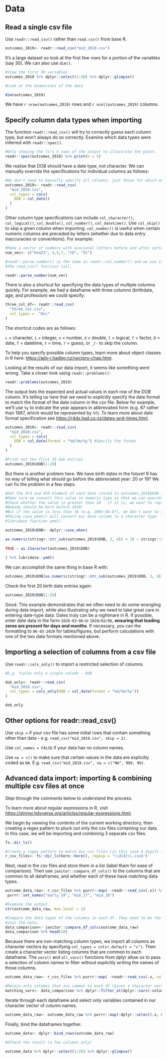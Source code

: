 # Data {#import}

## Read a single csv file

Use `readr::read_csv()` rather than `read.csv()` from base R.

```r
outcomes_2019<- readr::read_csv("mid_2019.csv")

```

It's a large dataset so look at the first few rows for a portion of the variables (say 30). We can also use `dim()`.

```r
#View the first 30 variables
outcomes_2019 %>% dplyr::select(1:30) %>% dplyr::glimpse() 

#Look at the dimensions of the data

dim(outcomes_2019)

```

We have `r nrow(outcomes_2019)` rows and `r ncol(outcomes_2019)` columns. 

## Specify column data types when importing

The function `readr::read_csv()` will try to correctly guess each column type, but won't always do so correctly. Examine which data types were inferred with `readr::spec()`. 

```r
#Only showing the firs 5 rows of the output to illustrate the point.
readr::spec(outcomes_2019) %>% print(n = 5)

```

We realise that DOB should have a date type, not character. We can manually override the specifications for individual columns as follows:

```r
#We don't need to manually specify all columns, just those for which we want a certain data type
outcomes_2019<- readr::read_csv(
  "mid_2019.csv", 
  col_types = cols(
    DOB = col_date()
  )
)

```

Other column type specifications can include `col_character()`, `col_logical()`, `col_double()`, `col_number()`, `col_datetime()`. Use `col_skip()` to skip a given column when importing. `col_number()` is useful when certain numeric columns are preceded by letters (whether due to data entry inaccuracies or conventions). For example:

```r
#Make a vector of numbers with ocasional letters before and after certain elements
num_vec<- c("koa23", 4,5,7, "t8", "5t")

#readr::parse_number() is the same as readr::col_number() and we use it because this example is not occuring within
#the read_csv() function call.

readr::parse_number(num_vec)

```

There is also a shortcut for specifying the data types of multiple columns quickly. For example, we had a dataframe with three columns (birthdate, age, and profession) we could specify:

```r
three_col_df<- readr::read_csv(
  "three_col.csv", 
  col_types =  "Dnc"
)

```

The shortcut codes are as follows: 

\newline

`c` = character, `i` = integer, `n` = number, `d` = double, `l` = logical, `f` = factor, `D` = date, `T` = datetime, `t` = time, `?` = guess, or `_/-` to skip the column. 

To help you specify possible column types, learn more about object classes in R here: [https://adv-r.hadley.nz/vectors-chap.html](https://adv-r.hadley.nz/vectors-chap.html). 

Looking at the results of our data import, it seems like something went wrong. Take a closer look using `readr::problems()`:

```r

readr::problems(outcomes_2019)

```

The output lists the expected and actual values in each row of the DOB column. It's telling us here that we need to explicitly specify the date format to match the format of the date column in the csv file. Below for example, we'll use `%y` to indicate the year appears in abbreviated form (e.g. 87 rather than 1987, which would be represented by `%Y`). To learn more about date format specification see [https://r4ds.had.co.nz/dates-and-times.html](https://r4ds.had.co.nz/dates-and-times.html). 


```r

outcomes_2019<- readr::read_csv(
  "mid_2019.csv", 
  col_types = cols(
    DOB = col_date(format = "%d/%m/%y") #Specify the format 
  )
)

#Print out the first 20 dob entries
outcomes_2019$DOB[1:20]


```

But there is another problem here. We have birth dates in the future! R has no way of telling what should go before the abbreviated year: 20 or 19? We can fix the problem in a few steps.

```r
#Get the 3rd and 4th element of each date stored in outcomes_2019$DOB (e.g. the `87` in 1987-03-12)
#Make sure we convert this value to numeric type so that we can operate on it
#Check whether the value is greater than 10 - if it is, we want to replace the 20 with 19 (e.g. 1968 rather than 2068)
#Nobody should be born before 1910!
#But if the value is less than 10 (e.g. 2003-04-07), we don't want to touch it
#FUsing case_when() will convert our date column to a character type. To reverse this, we need to send the output to the
#lubridate function ymd(). 

outcomes_2019$DOB<- dplyr::case_when(

as.numeric(stringr::str_sub(outcomes_2019$DOB, 3, 4)) > 10 ~ stringr::str_replace(outcomes_2019$DOB, regex("^20"), "19"),
  
TRUE ~ as.character(outcomes_2019$DOB)
  
) %>% lubridate::ymd()


```

We can accomplish the same thing in base R with:

```r

outcomes_2019$DOB[as.numeric(stringr::str_sub(outcomes_2019$DOB, 3, 4)) > 10]<- str_replace(outcomes_2019$DOB[as.numeric(stringr::str_sub(outcomes_2019$DOB, 3, 4)) > 10], regex("^20"), "19")

```

Check the first 20 birth date entries again:

```r
outcomes_2019$DOB[1:20]
```

Good. This example demonstrates that we often need to do some wrangling during data import, while also illustrating why we need to take great care in entering date-type data. Dates truly can be a nightmare in R. If possible, enter date data in the form `2020-03-06` or `2020/03/06`, **ensuring that leading zeros are present for days and months**. If necessary, you can  the formatting to `06-03-2020` for tables/figures, but perform calculations with one of the two date formats mentioned above.

## Importing a selection of columns from a csv file

Use `readr::cols_only()` to import a restricted selection of columns.

```r
#E.g. Yields only a single column - DOB

dob_only<- readr::read_csv(
  "mid_2019.csv", 
  col_types = cols_only(DOB = col_date(format = "%d/%m/%y"))
)

dob_only

```

## Other options for readr::read_csv()

Use `skip = ` if your csv file has some initial rows that contain something other than data - e.g. `read_csv("mid_2019.csv", skip = 2)`.

\newline

Use `col_names = FALSE` if your data has no column names.

\newline

Use `na = c()` to make sure that certain values in the data are explicitly coded as `NA`. E.g. `read_csv("mid_2019.csv", na = c("NA", 999, 99)`.


## Advanced data import: importing & combining multiple csv files at once

Step through the comments below to understand the process.

To learn more about regular expressions in R, visit  [https://stringr.tidyverse.org/articles/regular-expressions.html](https://stringr.tidyverse.org/articles/regular-expressions.html). 

\newline

We begin by viewing the contents of the current working directory, then creating a regex pattern to pluck out only the csv files containing our data. In this case, we will be importing and combining 3 separate csv files.

```r

fs::dir_ls()

#Create a regex pattern to match our csv files (in this case 4 digits then .csv)
r_csv_files<- fs::dir_ls(here::here(), regexp = "\\d{4}\\.csv$")

```

Next, read in the csv files and store them in a list (label them for ease of comparison). Then use `janitor::compare_df_cols()` to the columns that are common to all dataframes, and whether each of these have matching data types. 

```r

outcome_data_raw<- r_csv_files %>% purrr::map( ~readr::read_csv(.x)) %>% 
 purrr::set_names("early_19", "mid_17", "mid_18")

#Examine the output
str(outcome_data_raw, max.level = 1)

#Compare the data types of the columns in each df. They need to be the same to be able to
#join the data.
data_comparison<- janitor::compare_df_cols(outcome_data_raw)
data_comparison %>% head(10)
```

Because there are non-matching column types, we import all columns as character vectors
by specifying `col_types = cols(.default = "c")`. Then create a character vector listing columns that are common to each dataframe. The `vars()` and `all_vars()` functions from dplyr allow us to pass a selection of column names to filter without explicitly writing the names of those columns. 

```r

outcome_data_raw<- r_csv_files %>% purrr::map( ~readr::read_csv(.x, col_types = cols(.default = "c"))) %>% purrr::set_names("early_19", "mid_17", "mid_18")

#Retain only columns that are common to each df (gives a character vector of column names)
matching_vars<- data_comparison %>% dplyr::filter_at(dplyr::vars(-column_name), dplyr::all_vars(!is.na(.))) %>% dplyr::select(column_name) %>% dplyr::pull(1)
```

Iterate through each dataframe and select only variables contained in our character vector of column names.

```r
outcome_data_raw<- outcome_data_raw %>% purrr::map(~dplyr::select(.x, matching_vars))
```

Finally, bind the dataframes together.

```r
outcome_data<- dplyr::bind_rows(outcome_data_raw)

#VCheck the result (a few columns only)

outcome_data %>% dplyr::select(1:20) %>% dplyr::glimpse()
```


